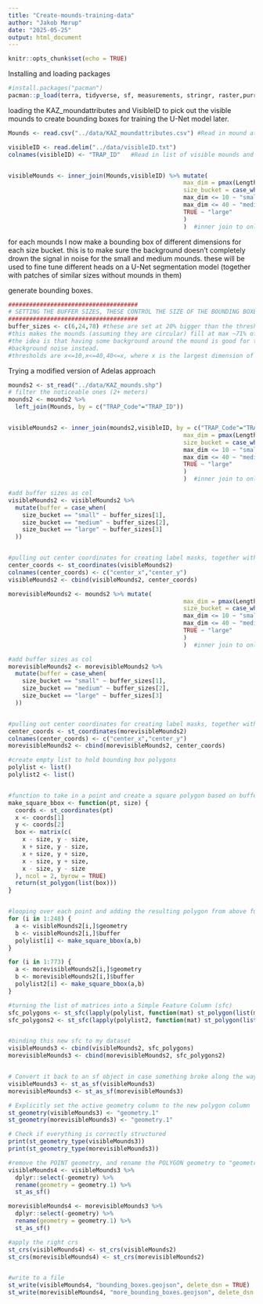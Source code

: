 ```yaml
---
title: "Create-mounds-training-data"
author: "Jakob Mørup"
date: "2025-05-25"
output: html_document
---
```


```r
knitr::opts_chunk$set(echo = TRUE)
```

Installing and loading packages
```r
#install.packages("pacman")
pacman::p_load(terra, tidyverse, sf, measurements, stringr, raster,purrr)


```

loading the KAZ_moundattributes and VisibleID to pick out the visible mounds to create bounding boxes for training the U-Net model later.
```r
Mounds <- read.csv("../data/KAZ_moundattributes.csv") #Read in mound attributes

visibleID <- read.delim("../data/visibleID.txt") 
colnames(visibleID) <- "TRAP_ID"   #Read in list of visible mounds and change column name to match the one in mounds


visibleMounds <- inner_join(Mounds,visibleID) %>% mutate(
                                                  max_dim = pmax(Length, Width),
                                                  size_bucket = case_when(
                                                  max_dim <= 10 ~ "small",
                                                  max_dim <= 40 ~ "medium",
                                                  TRUE ~ "large"
                                                  )
                                                  )  #inner join to only pick the ones in the visible list, then find the maximum dimension for each, and bucket                                                        them according to that.


```


for each mounds I now make a bounding box of different dimensions for each size bucket. 
this is to make sure the background doesn't completely drown the signal in noise for the small and medium mounds.
these will be used to fine tune different heads on a U-Net segmentation model (together with patches of similar sizes without mounds in them)



generate bounding boxes.
```r
#####################################
# SETTING THE BUFFER SIZES, THESE CONTROL THE SIZE OF THE BOUNDING BOXES FOR SMALL/MEDUIM/LARGE MOUNDS
#####################################
buffer_sizes <- c(6,24,78) #these are set at 20% bigger than the threshold and for large mounds 20% bigger than 130 which is the max dimension of the largest mound
#this makes the mounds (assuming they are circular) fill at max ~71% of the area and the minimum would be ~21% for a mound that just makes the large category.
#the idea is that having some background around the mound is good for training the segmentation model, but if the mound is only a tiny part of the image, it will learn
#background noise instead. 
#thresholds are x<=10,x<=40,40<=x, where x is the largest dimension of the mound, for small/medium and large respectively.
```
Trying a modified version of Adelas approach

```r
mounds2 <- st_read("../data/KAZ_mounds.shp")
# filter the noticeable ones (2+ meters)
mounds2 <- mounds2 %>% 
  left_join(Mounds, by = c("TRAP_Code"="TRAP_ID"))


visibleMounds2 <- inner_join(mounds2,visibleID, by = c("TRAP_Code"="TRAP_ID")) %>% mutate(
                                                  max_dim = pmax(Length, Width),
                                                  size_bucket = case_when(
                                                  max_dim <= 10 ~ "small",
                                                  max_dim <= 40 ~ "medium",
                                                  TRUE ~ "large"
                                                  )
                                                  )  #inner join to only pick the ones in the visible list, then find the maximum dimension for each, and bucket                                                        them according to that.

#add buffer sizes as col
visibleMounds2 <- visibleMounds2 %>%
  mutate(buffer = case_when(
    size_bucket == "small" ~ buffer_sizes[1],
    size_bucket == "medium" ~ buffer_sizes[2],
    size_bucket == "large" ~ buffer_sizes[3]
  ))


#pulling out center coordinates for creating label masks, together with max_dim
center_coords <- st_coordinates(visibleMounds2)
colnames(center_coords) <- c("center_x","center_y")
visibleMounds2 <- cbind(visibleMounds2, center_coords)

```
```r
morevisibleMounds2 <- mounds2 %>% mutate(
                                                  max_dim = pmax(Length, Width),
                                                  size_bucket = case_when(
                                                  max_dim <= 10 ~ "small",
                                                  max_dim <= 40 ~ "medium",
                                                  TRUE ~ "large"
                                                  )
                                                  )  #inner join to only pick the ones in the visible list, then find the maximum dimension for each, and bucket                                                        them according to that.

#add buffer sizes as col
morevisibleMounds2 <- morevisibleMounds2 %>%
  mutate(buffer = case_when(
    size_bucket == "small" ~ buffer_sizes[1],
    size_bucket == "medium" ~ buffer_sizes[2],
    size_bucket == "large" ~ buffer_sizes[3]
  ))


#pulling out center coordinates for creating label masks, together with max_dim
center_coords <- st_coordinates(morevisibleMounds2)
colnames(center_coords) <- c("center_x","center_y")
morevisibleMounds2 <- cbind(morevisibleMounds2, center_coords)

```

```r

#create empty list to hold bounding box polygons
polylist <- list()
polylist2 <- list()


#function to take in a point and create a square polygon based on buffer size, centered on this point
make_square_bbox <- function(pt, size) {
  coords <- st_coordinates(pt)
  x <- coords[1]
  y <- coords[2]
  box <- matrix(c(
    x - size, y - size,
    x + size, y - size,
    x + size, y + size,
    x - size, y + size,
    x - size, y - size
  ), ncol = 2, byrow = TRUE)
  return(st_polygon(list(box))) 
}


#looping over each point and adding the resulting polygon from above function to the list
for (i in 1:248) {
  a <- visibleMounds2[i,]$geometry
  b <- visibleMounds2[i,]$buffer
  polylist[i] <- make_square_bbox(a,b)
}

for (i in 1:773) {
  a <- morevisibleMounds2[i,]$geometry
  b <- morevisibleMounds2[i,]$buffer
  polylist2[i] <- make_square_bbox(a,b)
}

#turning the list of matrices into a Simple Feature Column (sfc) 
sfc_polygons <- st_sfc(lapply(polylist, function(mat) st_polygon(list(mat))))
sfc_polygons2 <- st_sfc(lapply(polylist2, function(mat) st_polygon(list(mat))))


#binding this new sfc to my dataset
visibleMounds3 <- cbind(visibleMounds2, sfc_polygons)
morevisibleMounds3 <- cbind(morevisibleMounds2, sfc_polygons2)


# Convert it back to an sf object in case something broke along the way
visibleMounds3 <- st_as_sf(visibleMounds3)
morevisibleMounds3 <- st_as_sf(morevisibleMounds3)

# Explicitly set the active geometry column to the new polygon column
st_geometry(visibleMounds3) <- "geometry.1"
st_geometry(morevisibleMounds3) <- "geometry.1"

# Check if everything is correctly structured
print(st_geometry_type(visibleMounds3))
print(st_geometry_type(morevisibleMounds3))

#remove the POINT geometry, and rename the POLYGON geometry to "geometry"
visibleMounds4 <- visibleMounds3 %>% 
  dplyr::select(-geometry) %>% 
  rename(geometry = geometry.1) %>% 
  st_as_sf()

morevisibleMounds4 <- morevisibleMounds3 %>% 
  dplyr::select(-geometry) %>% 
  rename(geometry = geometry.1) %>% 
  st_as_sf()

#apply the right crs
st_crs(visibleMounds4) <- st_crs(visibleMounds2)
st_crs(morevisibleMounds4) <- st_crs(morevisibleMounds2)


#write to a file
st_write(visibleMounds4, "bounding_boxes.geojson", delete_dsn = TRUE)
st_write(morevisibleMounds4, "more_bounding_boxes.geojson", delete_dsn = TRUE)


```

